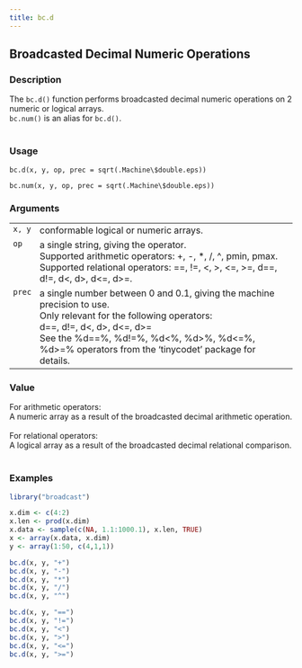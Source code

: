 ```yaml
---
title: bc.d
---
```

## Broadcasted Decimal Numeric Operations {.unnumbered}


### Description

The <code>bc.d()</code> function
performs broadcasted decimal numeric operations on 2 numeric or logical arrays. <br />
<code>bc.num()</code> is an alias for <code>bc.d()</code>. <br /> <br />



### Usage

<pre><code class='language-R'>bc.d(x, y, op, prec = sqrt(.Machine\$double.eps))

bc.num(x, y, op, prec = sqrt(.Machine\$double.eps))
</code></pre>


### Arguments

<table>
<tr><td style = "white-space: collapse; font-family: monospace; vertical-align: top"><code id="x">x</code>, <code id="y">y</code></td>
<td>
conformable logical or numeric arrays.
</td></tr>
<tr><td style = "white-space: collapse; font-family: monospace; vertical-align: top"><code id="op">op</code></td>
<td>
a single string, giving the operator. <br />
Supported arithmetic operators: +, -, *, /, ^, pmin, pmax. <br />
Supported relational operators: ==, !=, &lt;, &gt;, &lt;=, &gt;=, d==, d!=, d&lt;, d&gt;, d&lt;=, d&gt;=. <br />
</td></tr>
<tr><td style = "white-space: collapse; font-family: monospace; vertical-align: top"><code id="prec">prec</code></td>
<td>
a single number between 0 and 0.1, giving the machine precision to use. <br />
Only relevant for the following operators: <br />
d==, d!=, d&lt;, d&gt;, d&lt;=, d&gt;= <br />
See the
%d==%, %d!=%, %d&lt;%, %d&gt;%, %d&lt;=%, %d&gt;=% operators
from the 'tinycodet' package for details. <br />
</td></tr>
</table>


### Value

For arithmetic operators: <br />
A numeric array as a result of the broadcasted decimal arithmetic operation. <br />
<br />
For relational operators: <br />
A logical array as a result of the broadcasted decimal relational comparison. <br />
<br />



### Examples
```r
library("broadcast")

x.dim <- c(4:2)
x.len <- prod(x.dim)
x.data <- sample(c(NA, 1.1:1000.1), x.len, TRUE)
x <- array(x.data, x.dim)
y <- array(1:50, c(4,1,1))

bc.d(x, y, "+")
bc.d(x, y, "-")
bc.d(x, y, "*")
bc.d(x, y, "/")
bc.d(x, y, "^")

bc.d(x, y, "==")
bc.d(x, y, "!=")
bc.d(x, y, "<")
bc.d(x, y, ">")
bc.d(x, y, "<=")
bc.d(x, y, ">=")


```
